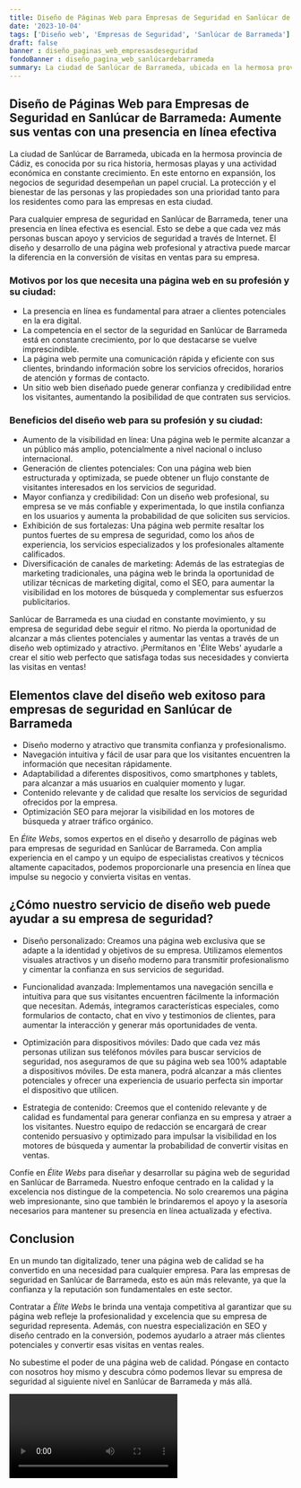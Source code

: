 ```yaml
---
title: Diseño de Páginas Web para Empresas de Seguridad en Sanlúcar de Barrameda
date: '2023-10-04'
tags: ['Diseño web', 'Empresas de Seguridad', 'Sanlúcar de Barrameda']
draft: false
banner : diseño_paginas_web_empresasdeseguridad
fondoBanner : diseño_pagina_web_sanlúcardebarrameda
summary: La ciudad de Sanlúcar de Barrameda, ubicada en la hermosa provincia de Cádiz, es conocida por su rica historia, hermosas playas y una actividad económica en constante crecimiento. En este entorno en expansión, los negocios de seguridad desempeñan un papel crucial. La protección y el bienestar de las personas y las propiedades son una prioridad tanto para los residentes como para las empresas en esta ciudad.
---
```


## **Diseño de Páginas Web para Empresas de Seguridad en Sanlúcar de Barrameda: Aumente sus ventas con una presencia en línea efectiva**

La ciudad de Sanlúcar de Barrameda, ubicada en la hermosa provincia de Cádiz, es conocida por su rica historia, hermosas playas y una actividad económica en constante crecimiento. En este entorno en expansión, los negocios de seguridad desempeñan un papel crucial. La protección y el bienestar de las personas y las propiedades son una prioridad tanto para los residentes como para las empresas en esta ciudad.

Para cualquier empresa de seguridad en Sanlúcar de Barrameda, tener una presencia en línea efectiva es esencial. Esto se debe a que cada vez más personas buscan apoyo y servicios de seguridad a través de Internet. El diseño y desarrollo de una página web profesional y atractiva puede marcar la diferencia en la conversión de visitas en ventas para su empresa.

### **Motivos por los que necesita una página web en su profesión y su ciudad:**

- La presencia en línea es fundamental para atraer a clientes potenciales en la era digital.
- La competencia en el sector de la seguridad en Sanlúcar de Barrameda está en constante crecimiento, por lo que destacarse se vuelve imprescindible.
- La página web permite una comunicación rápida y eficiente con sus clientes, brindando información sobre los servicios ofrecidos, horarios de atención y formas de contacto.
- Un sitio web bien diseñado puede generar confianza y credibilidad entre los visitantes, aumentando la posibilidad de que contraten sus servicios.

### **Beneficios del diseño web para su profesión y su ciudad:**

- Aumento de la visibilidad en línea: Una página web le permite alcanzar a un público más amplio, potencialmente a nivel nacional o incluso internacional.
- Generación de clientes potenciales: Con una página web bien estructurada y optimizada, se puede obtener un flujo constante de visitantes interesados en los servicios de seguridad.
- Mayor confianza y credibilidad: Con un diseño web profesional, su empresa se ve más confiable y experimentada, lo que instila confianza en los usuarios y aumenta la probabilidad de que soliciten sus servicios.
- Exhibición de sus fortalezas: Una página web permite resaltar los puntos fuertes de su empresa de seguridad, como los años de experiencia, los servicios especializados y los profesionales altamente calificados.
- Diversificación de canales de marketing: Además de las estrategias de marketing tradicionales, una página web le brinda la oportunidad de utilizar técnicas de marketing digital, como el SEO, para aumentar la visibilidad en los motores de búsqueda y complementar sus esfuerzos publicitarios.

Sanlúcar de Barrameda es una ciudad en constante movimiento, y su empresa de seguridad debe seguir el ritmo. No pierda la oportunidad de alcanzar a más clientes potenciales y aumentar las ventas a través de un diseño web optimizado y atractivo. ¡Permítanos en 'Élite Webs' ayudarle a crear el sitio web perfecto que satisfaga todas sus necesidades y convierta las visitas en ventas!

<GifSeo />

<Cta />

## Elementos clave del diseño web exitoso para empresas de seguridad en Sanlúcar de Barrameda

- Diseño moderno y atractivo que transmita confianza y profesionalismo.
- Navegación intuitiva y fácil de usar para que los visitantes encuentren la información que necesitan rápidamente.
- Adaptabilidad a diferentes dispositivos, como smartphones y tablets, para alcanzar a más usuarios en cualquier momento y lugar.
- Contenido relevante y de calidad que resalte los servicios de seguridad ofrecidos por la empresa.
- Optimización SEO para mejorar la visibilidad en los motores de búsqueda y atraer tráfico orgánico.

En *Élite Webs*, somos expertos en el diseño y desarrollo de páginas web para empresas de seguridad en Sanlúcar de Barrameda. Con amplia experiencia en el campo y un equipo de especialistas creativos y técnicos altamente capacitados, podemos proporcionarle una presencia en línea que impulse su negocio y convierta visitas en ventas.

## ¿Cómo nuestro servicio de diseño web puede ayudar a su empresa de seguridad?

- Diseño personalizado: Creamos una página web exclusiva que se adapte a la identidad y objetivos de su empresa. Utilizamos elementos visuales atractivos y un diseño moderno para transmitir profesionalismo y cimentar la confianza en sus servicios de seguridad.

- Funcionalidad avanzada: Implementamos una navegación sencilla e intuitiva para que sus visitantes encuentren fácilmente la información que necesitan. Además, integramos características especiales, como formularios de contacto, chat en vivo y testimonios de clientes, para aumentar la interacción y generar más oportunidades de venta.

- Optimización para dispositivos móviles: Dado que cada vez más personas utilizan sus teléfonos móviles para buscar servicios de seguridad, nos aseguramos de que su página web sea 100% adaptable a dispositivos móviles. De esta manera, podrá alcanzar a más clientes potenciales y ofrecer una experiencia de usuario perfecta sin importar el dispositivo que utilicen.

- Estrategia de contenido: Creemos que el contenido relevante y de calidad es fundamental para generar confianza en su empresa y atraer a los visitantes. Nuestro equipo de redacción se encargará de crear contenido persuasivo y optimizado para impulsar la visibilidad en los motores de búsqueda y aumentar la probabilidad de convertir visitas en ventas.

Confíe en *Élite Webs* para diseñar y desarrollar su página web de seguridad en Sanlúcar de Barrameda. Nuestro enfoque centrado en la calidad y la excelencia nos distingue de la competencia. No solo crearemos una página web impresionante, sino que también le brindaremos el apoyo y la asesoría necesarios para mantener su presencia en línea actualizada y efectiva.

## Conclusion

En un mundo tan digitalizado, tener una página web de calidad se ha convertido en una necesidad para cualquier empresa. Para las empresas de seguridad en Sanlúcar de Barrameda, esto es aún más relevante, ya que la confianza y la reputación son fundamentales en este sector.

Contratar a *Élite Webs* le brinda una ventaja competitiva al garantizar que su página web refleje la profesionalidad y excelencia que su empresa de seguridad representa. Además, con nuestra especialización en SEO y diseño centrado en la conversión, podemos ayudarlo a atraer más clientes potenciales y convertir esas visitas en ventas reales.

No subestime el poder de una página web de calidad. Póngase en contacto con nosotros hoy mismo y descubra cómo podemos llevar su empresa de seguridad al siguiente nivel en Sanlúcar de Barrameda y más allá.

<Video />

<CtaBot job='Empresas de Seguridad' city='Sanlúcar de Barrameda'/>

<Gmaps query='Sanlúcar de Barrameda+españa+maps' />